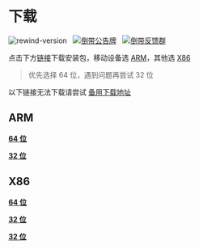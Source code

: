 # 下载

![rewind-version](https://img.shields.io/badge/rewind-v3.3.1-black?style=for-the-badge)
&nbsp;
[![倒带公告牌](https://img.shields.io/badge/%E5%80%92%E5%B8%A6%E5%85%AC%E5%91%8A%E7%89%8C-2CA5E0?style=for-the-badge&logo=telegram&logoColor=white)](https://t.me/Rewind_News)
&nbsp;
[![倒带反馈群](https://img.shields.io/badge/%E5%80%92%E5%B8%A6%E5%8F%8D%E9%A6%88%E7%BE%A4-2CA5E0?style=for-the-badge&logo=telegram&logoColor=white&link)](https://t.me/Rewind_Group)

点击下方[链接](#rewind-apks)下载安装包，移动设备选 [ARM](#arm)，其他选 [X86](#x86)

> 优先选择 64 位，遇到问题再尝试 32 位

以下链接无法下载请尝试 [备用下载地址](https://n56zqzh3ji.feishu.cn/docx/doxcnL8w8MPe7iqmEwSUdZuEcof)

## ARM

[**64 位**](https://github.com/KusStar/rewind-apks/blob/master/app-arm64-v8a-release.apk?raw=true)

[**32 位**](https://github.com/KusStar/rewind-apks/blob/master/app-armeabi-v7a-release.apk?raw=true)

## X86

[**64 位**](https://github.com/KusStar/rewind-apks/blob/master/app-x86_64-release.apk?raw=true)

[**32 位**](https://github.com/KusStar/rewind-apks/blob/master/app-x86-release.apk?raw=true)

[**32 位**](https://cdn.jsdelivr.net/gh/KusStar/rewind-apks@3.3.1/app-x86-release.apk)

